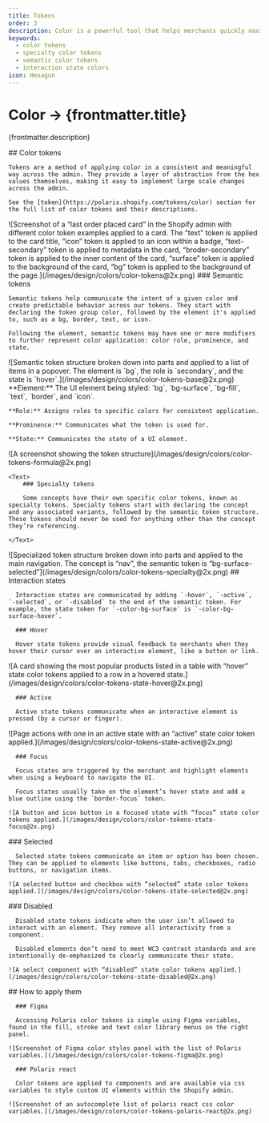 ```yaml
---
title: Tokens
order: 3
description: Color is a powerful tool that helps merchants quickly navigate and manage their businesses in the Shopify Admin.
keywords:
  - color tokens
  - specialty color tokens
  - semantic color tokens
  - interaction state colors
icon: Hexagon
---
```


# Color &rarr; {frontmatter.title}

<Lede>{frontmatter.description}</Lede>

<Subnav />

<LayoutSection card>
  <Text>
    ## Color tokens

    Tokens are a method of applying color in a consistent and meaningful way across the admin. They provide a layer of abstraction from the hex values themselves, making it easy to implement large scale changes across the admin.

    See the [token](https://polaris.shopify.com/tokens/color) section for the full list of color tokens and their descriptions.

  </Text>

<Large>
  ![Screenshot of a “last order placed card” in the Shopify admin with different
  color token examples applied to a card. The “text” token is applied to the
  card title, “icon” token is applied to an icon within a badge,
  “text-secondary” token is applied to metadata in the card, “broder-secondary”
  token is applied to the inner content of the card, “surface” token is applied
  to the background of the card, “bg” token is applied to the background of the
  page.](/images/design/colors/color-tokens@2x.png)
</Large>

</LayoutSection>

<LayoutSection card>

  <Text>
    ### Semantic tokens

    Semantic tokens help communicate the intent of a given color and create predictable behavior across our tokens. They start with declaring the token group color, followed by the element it's applied to, such as a bg, border, text, or icon.

    Following the element, semantic tokens may have one or more modifiers to further represent color application: color role, prominence, and state.

  </Text>

<Large>
  ![Semantic token structure broken down into parts and applied to a list of
  items in a popover. The element is `bg`, the role is `secondary`, and the
  state is `hover`.](/images/design/colors/color-tokens-base@2x.png)
</Large>

<Text>
    **Element:** The UI element being styled: `bg`, `bg-surface`, `bg-fill`, `text`, `border`, and `icon`.

    **Role:** Assigns roles to specific colors for consistent application.

    **Prominence:** Communicates what the token is used for.

    **State:** Communicates the state of a UI element.

</Text>

<Large>
  ![A screenshot showing the token
  structure](/images/design/colors/color-tokens-formula@2x.png)
</Large>

</LayoutSection>

<LayoutSection card>

    <Text>
        ### Specialty tokens

        Some concepts have their own specific color tokens, known as specialty tokens. Specialty tokens start with declaring the concept and any associated variants, followed by the semantic token structure. These tokens should never be used for anything other than the concept they’re referencing.

    </Text>

<Large>
  ![Specialized token structure broken down into parts and applied to the main
  navigation. The concept is “nav”, the semantic token is
  “bg-surface-selected”](/images/design/colors/color-tokens-specialty@2x.png)
</Large>

</LayoutSection>

<LayoutSection card>
  <Text>
      ## Interaction states

      Interaction states are communicated by adding `-hover`, `-active`, `-selected`, or `-disabled` to the end of the semantic token. For example, the state token for `-color-bg-surface` is `-color-bg-surface-hover`.

      ### Hover

      Hover state tokens provide visual feedback to merchants when they hover their cursor over an interactive element, like a button or link.

  </Text>
  <Large>
    ![A card showing the most popular products listed in a table with “hover” state color tokens applied to a row in a hovered state.](/images/design/colors/color-tokens-state-hover@2x.png)
  </Large>

  <Text>

      ### Active

      Active state tokens communicate when an interactive element is pressed (by a cursor or finger).

  </Text>

<Large>
  ![Page actions with one in an active state with an “active” state color token
  applied.](/images/design/colors/color-tokens-state-active@2x.png)
</Large>

  <Text>

      ### Focus

      Focus states are triggered by the merchant and highlight elements when using a keyboard to navigate the UI.

      Focus states usually take on the element’s hover state and add a blue outline using the `border-focus` token.

  </Text>

  <Large>

    ![A button and icon button in a focused state with “focus” state color tokens applied.](/images/design/colors/color-tokens-state-focus@2x.png)

  </Large>

  <Text>
      ### Selected

      Selected state tokens communicate an item or option has been chosen. They can be applied to elements like buttons, tabs, checkboxes, radio buttons, or navigation items.

  </Text>

  <Large>

    ![A selected button and checkbox with “selected” state color tokens applied.](/images/design/colors/color-tokens-state-selected@2x.png)

  </Large>

  <Text>
      ### Disabled

      Disabled state tokens indicate when the user isn’t allowed to interact with an element. They remove all interactivity from a component.

      Disabled elements don’t need to meet WC3 contrast standards and are intentionally de-emphasized to clearly communicate their state.

  </Text>

  <Large>

    ![A select component with “disabled” state color tokens applied.](/images/design/colors/color-tokens-state-disabled@2x.png)

  </Large>
</LayoutSection>

<LayoutSection card>
  <Text>
      ## How to apply them

      ### Figma

      Accessing Polaris color tokens is simple using Figma variables, found in the fill, stroke and text color library menus on the right panel.

  </Text>

  <Large>

    ![Screenshot of Figma color styles panel with the list of Polaris variables.](/images/design/colors/color-tokens-figma@2x.png)

  </Large>

  <Text>

      ### Polaris react

      Color tokens are applied to components and are available via css variables to style custom UI elements within the Shopify admin.

  </Text>

  <Large>

    ![Screenshot of an autocomplete list of polaris react css color variables.](/images/design/colors/color-tokens-polaris-react@2x.png)

  </Large>

</LayoutSection>
